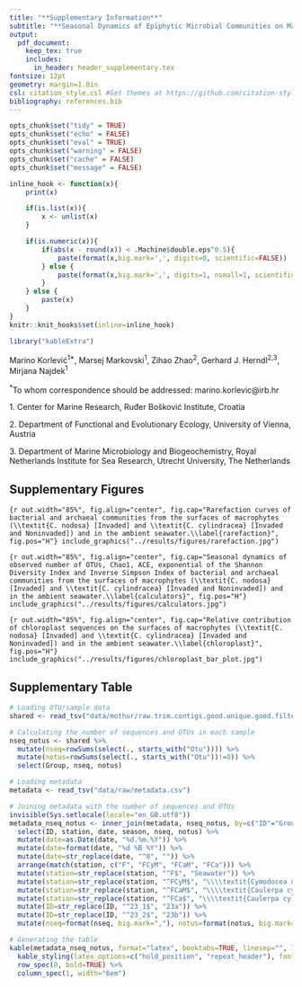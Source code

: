 ```yaml
---
title: "**Supplementary Information**"
subtitle: "**Seasonal Dynamics of Epiphytic Microbial Communities on Marine Macrophyte Surfaces**"
output:
  pdf_document:
    keep_tex: true
    includes:
      in_header: header_supplementary.tex
fontsize: 12pt
geometry: margin=1.0in
csl: citation_style.csl #Get themes at https://github.com/citation-style-language/styles
bibliography: references.bib
---
```


```r
opts_chunk$set("tidy" = TRUE)
opts_chunk$set("echo" = FALSE)
opts_chunk$set("eval" = TRUE)
opts_chunk$set("warning" = FALSE)
opts_chunk$set("cache" = FALSE)
opts_chunk$set("message" = FALSE)

inline_hook <- function(x){
	print(x)

	if(is.list(x)){
		x <- unlist(x)
	}

	if(is.numeric(x)){
		if(abs(x - round(x)) < .Machine$double.eps^0.5){
			paste(format(x,big.mark=',', digits=0, scientific=FALSE))
		} else {
			paste(format(x,big.mark=',', digits=1, nsmall=1, scientific=FALSE))
		}
	} else {
    	paste(x)      
	}
}
knitr::knit_hooks$set(inline=inline_hook)

library("kableExtra")
```

\vspace{60mm}
Marino Korlević^1$*$^, Marsej Markovski^1^, Zihao Zhao^2^, Gerhard J. Herndl^2,3^, Mirjana Najdek^1^

\vspace{40mm}

^$*$^To whom correspondence should be addressed: marino.korlevic@irb.hr

1\. Center for Marine Research, Ruđer Bošković Institute, Croatia

2\. Department of Functional and Evolutionary Ecology, University of Vienna, Austria

3\. Department of Marine Microbiology and Biogeochemistry, Royal Netherlands Institute for Sea Research, Utrecht University, The Netherlands

\sisetup{mode=text}
\setlength\parindent{24pt}

## Supplementary Figures

```{r out.width="85%", fig.align="center", fig.cap="Rarefaction curves of bacterial and archaeal communities from the surfaces of macrophytes (\\textit{C. nodosa} [Invaded] and \\textit{C. cylindracea} [Invaded and Noninvaded]) and in the ambient seawater.\\label{rarefaction}", fig.pos="H"}
include_graphics("../results/figures/rarefaction.jpg")
```

```{r out.width="85%", fig.align="center", fig.cap="Seasonal dynamics of observed number of OTUs, Chao1, ACE, exponential of the Shannon Diversity Index and Inverse Simpson Index of bacterial and archaeal communities from the surfaces of macrophytes (\\textit{C. nodosa} [Invaded] and \\textit{C. cylindracea} [Invaded and Noninvaded]) and in the ambient seawater.\\label{calculators}", fig.pos="H"}
include_graphics("../results/figures/calculators.jpg")
```

```{r out.width="85%", fig.align="center", fig.cap="Relative contribution of chloroplast sequences on the surfaces of macrophytes (\\textit{C. nodosa} [Invaded] and \\textit{C. cylindracea} [Invaded and Noninvaded]) and in the ambient seawater.\\label{chloroplast}", fig.pos="H"}
include_graphics("../results/figures/chloroplast_bar_plot.jpg")
```

## Supplementary Table

```r
# Loading OTU/sample data
shared <- read_tsv("data/mothur/raw.trim.contigs.good.unique.good.filter.unique.precluster.pick.pick.pick.opti_mcc.shared")

# Calculating the number of sequences and OTUs in each sample
nseq_notus <- shared %>%
  mutate(nseq=rowSums(select(., starts_with("Otu")))) %>%
  mutate(notus=rowSums(select(., starts_with("Otu"))!=0)) %>%
  select(Group, nseq, notus)

# Loading metadata 
metadata <- read_tsv("data/raw/metadata.csv")

# Joining metadata with the number of sequences and OTUs
invisible(Sys.setlocale(locale="en_GB.utf8"))
metadata_nseq_notus <- inner_join(metadata, nseq_notus, by=c("ID"="Group")) %>%
  select(ID, station, date, season, nseq, notus) %>%
  mutate(date=as.Date(date, "%d.%m.%Y")) %>%
  mutate(date=format(date, "%d %B %Y")) %>%
  mutate(date=str_replace(date, "^0", "")) %>%
  arrange(match(station, c("F", "FCyM", "FCaM", "FCa"))) %>%
  mutate(station=str_replace(station, "^F$", "Seawater")) %>%
  mutate(station=str_replace(station, "^FCyM$", "\\\\textit{Cymodocea nodosa} (Invaded)")) %>%
  mutate(station=str_replace(station, "^FCaM$", "\\\\textit{Caulerpa cylindracea} (Invaded)")) %>%
  mutate(station=str_replace(station, "^FCa$", "\\\\textit{Caulerpa cylindracea} (Nonnvaded)")) %>%
  mutate(ID=str_replace(ID, "^23_1$", "23a")) %>%
  mutate(ID=str_replace(ID, "^23_2$", "23b")) %>%
  mutate(nseq=format(nseq, big.mark=","), notus=format(notus, big.mark=","))

# Generating the table
kable(metadata_nseq_notus, format="latex", booktabs=TRUE, linesep="", longtable=TRUE, escape=FALSE, col.names=c("Sample ID", "Community Type", "Date", "Season", "No. of Sequences", "No. of OTUs"), caption="Sample ID, Community Type, Sampling Date and Season, No. of Sequences and No. of OTUs of each sample. No. of Sequences and OTUs was calculated after the exclusion of eukaryotic, chloroplast, mitochondrial and no relative sequences.\\label{nseq_notus}", align="c") %>%
  kable_styling(latex_options=c("hold_position", "repeat_header"), font_size=9) %>%
  row_spec(0, bold=TRUE) %>%
  column_spec(1, width="6em")
```